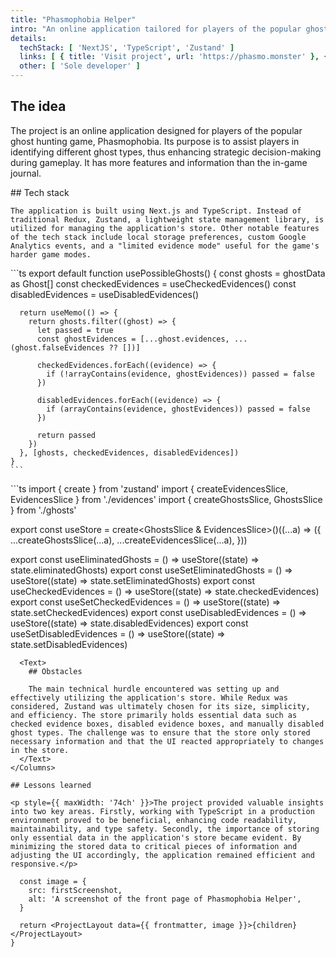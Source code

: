 ```yaml
---
title: "Phasmophobia Helper"
intro: "An online application tailored for players of the popular ghost hunting game, Phasmophobia. Built using TypeScript, this tool aids players in identifying different ghost types, thereby improving strategic decision-making during gameplay."
details: 
  techStack: [ 'NextJS', 'TypeScript', 'Zustand' ]
  links: [ { title: 'Visit project', url: 'https://phasmo.monster' }, { title: 'View code', url: 'https://github.com/graysonlee123/phasmophobia-helper' } ]
  other: [ 'Sole developer' ]
---
```




## The idea

<p style={{ maxWidth: '82ch' }}>The project is an online application designed for players of the popular ghost hunting game, Phasmophobia. Its purpose is to assist players in identifying different ghost types, thus enhancing strategic decision-making during gameplay. It has more features and information than the in-game journal.</p>

<Columns>
  <Text>
    ## Tech stack
    
    The application is built using Next.js and TypeScript. Instead of traditional Redux, Zustand, a lightweight state management library, is utilized for managing the application's store. Other notable features of the tech stack include local storage preferences, custom Google Analytics events, and a "limited evidence mode" useful for the game's harder game modes.
  </Text>
  <Text>
    ```ts
    export default function usePossibleGhosts() {
      const ghosts = ghostData as Ghost[]
      const checkedEvidences = useCheckedEvidences()
      const disabledEvidences = useDisabledEvidences()

      return useMemo(() => {
        return ghosts.filter((ghost) => {
          let passed = true
          const ghostEvidences = [...ghost.evidences, ...(ghost.falseEvidences ?? [])]

          checkedEvidences.forEach((evidence) => {
            if (!arrayContains(evidence, ghostEvidences)) passed = false
          })

          disabledEvidences.forEach((evidence) => {
            if (arrayContains(evidence, ghostEvidences)) passed = false
          })

          return passed
        })
      }, [ghosts, checkedEvidences, disabledEvidences])
    }
    ```
  </Text>
</Columns>

<Columns>
```ts
import { create } from 'zustand'
import { createEvidencesSlice, EvidencesSlice } from './evidences'
import { createGhostsSlice, GhostsSlice } from './ghosts'

export const useStore = create<GhostsSlice & EvidencesSlice>()((...a) => ({
  ...createGhostsSlice(...a),
  ...createEvidencesSlice(...a),
}))

export const useEliminatedGhosts = () => useStore((state) => state.eliminatedGhosts)
export const useSetEliminatedGhosts = () => useStore((state) => state.setEliminatedGhosts)
export const useCheckedEvidences = () => useStore((state) => state.checkedEvidences)
export const useSetCheckedEvidences = () => useStore((state) => state.setCheckedEvidences)
export const useDisabledEvidences = () => useStore((state) => state.disabledEvidences)
export const useSetDisabledEvidences = () => useStore((state) => state.setDisabledEvidences)
```
  <Text>
    ## Obstacles

    The main technical hurdle encountered was setting up and effectively utilizing the application's store. While Redux was considered, Zustand was ultimately chosen for its size, simplicity, and efficiency. The store primarily holds essential data such as checked evidence boxes, disabled evidence boxes, and manually disabled ghost types. The challenge was to ensure that the store only stored necessary information and that the UI reacted appropriately to changes in the store.
  </Text>
</Columns>

## Lessons learned

<p style={{ maxWidth: '74ch' }}>The project provided valuable insights into two key areas. Firstly, working with TypeScript in a production environment proved to be beneficial, enhancing code readability, maintainability, and type safety. Secondly, the importance of storing only essential data in the application's store became evident. By minimizing the stored data to critical pieces of information and adjusting the UI accordingly, the application remained efficient and responsive.</p>

  const image = {
    src: firstScreenshot,
    alt: 'A screenshot of the front page of Phasmophobia Helper',
  }

  return <ProjectLayout data={{ frontmatter, image }}>{children}</ProjectLayout>
}
